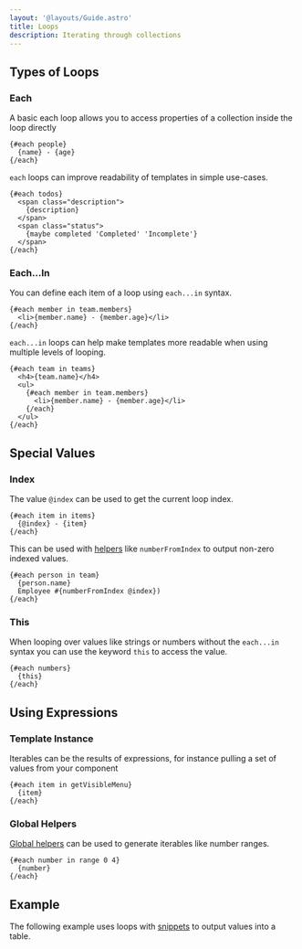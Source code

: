 ```yaml
---
layout: '@layouts/Guide.astro'
title: Loops
description: Iterating through collections
---
```


## Types of Loops

### Each

A basic each loop allows you to access properties of a collection inside the loop directly

```sui
{#each people}
  {name} - {age}
{/each}
```


`each` loops can improve readability of templates in simple use-cases.
```sui
{#each todos}
  <span class="description">
    {description}
  </span>
  <span class="status">
    {maybe completed 'Completed' 'Incomplete'}
  </span>
{/each}
```

### Each...In

You can define each item of a loop using `each...in` syntax.

```sui
{#each member in team.members}
  <li>{member.name} - {member.age}</li>
{/each}
```

`each...in` loops can help make templates more readable when using multiple levels of looping.

```sui
{#each team in teams}
  <h4>{team.name}</h4>
  <ul>
    {#each member in team.members}
      <li>{member.name} - {member.age}</li>
    {/each}
  </ul>
{/each}
```

## Special Values

### Index

The value `@index` can be used to get the current loop index.

```sui
{#each item in items}
  {@index} - {item}
{/each}
```

This can be used with [helpers](/templates/helpers) like `numberFromIndex` to output non-zero indexed values.

```sui
{#each person in team}
  {person.name}
  Employee #{numberFromIndex @index})
{/each}
```

### This

When looping over values like strings or numbers without the `each...in` syntax you can use the keyword `this` to access the value.

```sui
{#each numbers}
  {this}
{/each}
```

## Using Expressions

### Template Instance

Iterables can be the results of expressions, for instance pulling a set of values from your component

```sui
{#each item in getVisibleMenu}
  {item}
{/each}
```


### Global Helpers

[Global helpers](/templates/helpers) can be used to generate iterables like number ranges.

```sui
{#each number in range 0 4}
  {number}
{/each}
```

## Example

The following example uses loops with [snippets](/api/templates/snippets) to output values into a table.

<PlaygroundExample id="snippets" direction="horizontal"></PlaygroundExample>
